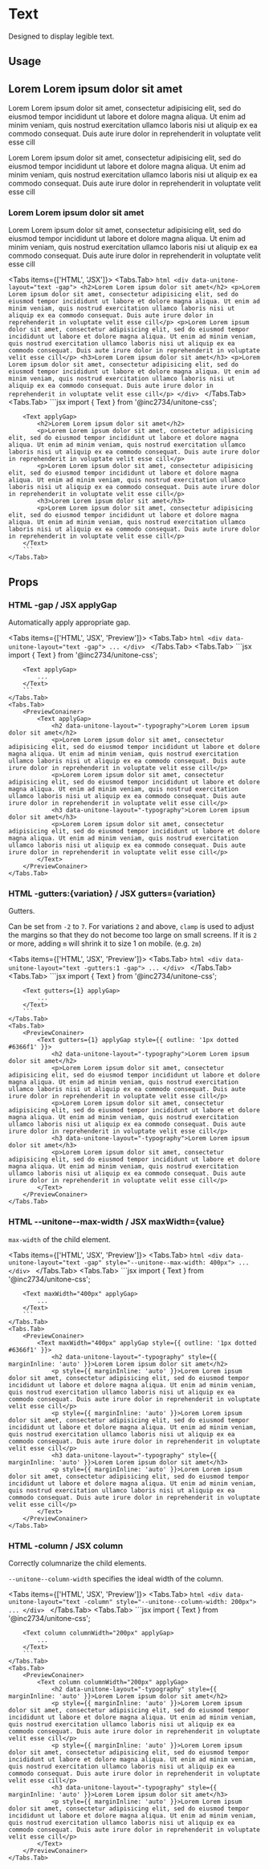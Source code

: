 
# Text

Designed to display legible text.

## Usage

<PreviewConainer>
	<Text applyGap>
		<h2 data-unitone-layout="-typography">Lorem Lorem ipsum dolor sit amet</h2>
		<p>Lorem Lorem ipsum dolor sit amet, consectetur adipisicing elit, sed do eiusmod tempor incididunt ut labore et dolore magna aliqua. Ut enim ad minim veniam, quis nostrud exercitation ullamco laboris nisi ut aliquip ex ea commodo consequat. Duis aute irure dolor in reprehenderit in voluptate velit esse cill</p>
		<p>Lorem Lorem ipsum dolor sit amet, consectetur adipisicing elit, sed do eiusmod tempor incididunt ut labore et dolore magna aliqua. Ut enim ad minim veniam, quis nostrud exercitation ullamco laboris nisi ut aliquip ex ea commodo consequat. Duis aute irure dolor in reprehenderit in voluptate velit esse cill</p>
		<h3 data-unitone-layout="-typography">Lorem Lorem ipsum dolor sit amet</h3>
		<p>Lorem Lorem ipsum dolor sit amet, consectetur adipisicing elit, sed do eiusmod tempor incididunt ut labore et dolore magna aliqua. Ut enim ad minim veniam, quis nostrud exercitation ullamco laboris nisi ut aliquip ex ea commodo consequat. Duis aute irure dolor in reprehenderit in voluptate velit esse cill</p>
	</Text>
</PreviewConainer>

<Tabs items={['HTML', 'JSX']}>
	<Tabs.Tab>
		```html
		<div data-unitone-layout="text -gap">
			<h2>Lorem Lorem ipsum dolor sit amet</h2>
			<p>Lorem Lorem ipsum dolor sit amet, consectetur adipisicing elit, sed do eiusmod tempor incididunt ut labore et dolore magna aliqua. Ut enim ad minim veniam, quis nostrud exercitation ullamco laboris nisi ut aliquip ex ea commodo consequat. Duis aute irure dolor in reprehenderit in voluptate velit esse cill</p>
			<p>Lorem Lorem ipsum dolor sit amet, consectetur adipisicing elit, sed do eiusmod tempor incididunt ut labore et dolore magna aliqua. Ut enim ad minim veniam, quis nostrud exercitation ullamco laboris nisi ut aliquip ex ea commodo consequat. Duis aute irure dolor in reprehenderit in voluptate velit esse cill</p>
			<h3>Lorem Lorem ipsum dolor sit amet</h3>
			<p>Lorem Lorem ipsum dolor sit amet, consectetur adipisicing elit, sed do eiusmod tempor incididunt ut labore et dolore magna aliqua. Ut enim ad minim veniam, quis nostrud exercitation ullamco laboris nisi ut aliquip ex ea commodo consequat. Duis aute irure dolor in reprehenderit in voluptate velit esse cill</p>
		</div>
		```
	</Tabs.Tab>
	<Tabs.Tab>
		```jsx
		import { Text } from '@inc2734/unitone-css';

		<Text applyGap>
			<h2>Lorem Lorem ipsum dolor sit amet</h2>
			<p>Lorem Lorem ipsum dolor sit amet, consectetur adipisicing elit, sed do eiusmod tempor incididunt ut labore et dolore magna aliqua. Ut enim ad minim veniam, quis nostrud exercitation ullamco laboris nisi ut aliquip ex ea commodo consequat. Duis aute irure dolor in reprehenderit in voluptate velit esse cill</p>
			<p>Lorem Lorem ipsum dolor sit amet, consectetur adipisicing elit, sed do eiusmod tempor incididunt ut labore et dolore magna aliqua. Ut enim ad minim veniam, quis nostrud exercitation ullamco laboris nisi ut aliquip ex ea commodo consequat. Duis aute irure dolor in reprehenderit in voluptate velit esse cill</p>
			<h3>Lorem Lorem ipsum dolor sit amet</h3>
			<p>Lorem Lorem ipsum dolor sit amet, consectetur adipisicing elit, sed do eiusmod tempor incididunt ut labore et dolore magna aliqua. Ut enim ad minim veniam, quis nostrud exercitation ullamco laboris nisi ut aliquip ex ea commodo consequat. Duis aute irure dolor in reprehenderit in voluptate velit esse cill</p>
		</Text>
		```
	</Tabs.Tab>
</Tabs>

## Props

### <Badge>HTML</Badge> -gap / <Badge>JSX</Badge> applyGap

Automatically apply appropriate gap.

<Tabs items={['HTML', 'JSX', 'Preview']}>
	<Tabs.Tab>
		```html
		<div data-unitone-layout="text -gap">
			...
		</div>
		```
	</Tabs.Tab>
	<Tabs.Tab>
		```jsx
		import { Text } from '@inc2734/unitone-css';

		<Text applyGap>
			...
		</Text>
		```
	</Tabs.Tab>
	<Tabs.Tab>
		<PreviewConainer>
			<Text applyGap>
				<h2 data-unitone-layout="-typography">Lorem Lorem ipsum dolor sit amet</h2>
				<p>Lorem Lorem ipsum dolor sit amet, consectetur adipisicing elit, sed do eiusmod tempor incididunt ut labore et dolore magna aliqua. Ut enim ad minim veniam, quis nostrud exercitation ullamco laboris nisi ut aliquip ex ea commodo consequat. Duis aute irure dolor in reprehenderit in voluptate velit esse cill</p>
				<p>Lorem Lorem ipsum dolor sit amet, consectetur adipisicing elit, sed do eiusmod tempor incididunt ut labore et dolore magna aliqua. Ut enim ad minim veniam, quis nostrud exercitation ullamco laboris nisi ut aliquip ex ea commodo consequat. Duis aute irure dolor in reprehenderit in voluptate velit esse cill</p>
				<h3 data-unitone-layout="-typography">Lorem Lorem ipsum dolor sit amet</h3>
				<p>Lorem Lorem ipsum dolor sit amet, consectetur adipisicing elit, sed do eiusmod tempor incididunt ut labore et dolore magna aliqua. Ut enim ad minim veniam, quis nostrud exercitation ullamco laboris nisi ut aliquip ex ea commodo consequat. Duis aute irure dolor in reprehenderit in voluptate velit esse cill</p>
			</Text>
		</PreviewConainer>
	</Tabs.Tab>
</Tabs>

### <Badge>HTML</Badge> -gutters:\{variation\} / <Badge>JSX</Badge> gutters=\{variation\}

Gutters.

Can be set from `-2` to `7`. For variations `2` and above, `clamp` is used to adjust the margins so that they do not become too large on small screens. If it is `2` or more, adding `m` will shrink it to size 1 on mobile. (e.g. `2m`)

<Tabs items={['HTML', 'JSX', 'Preview']}>
	<Tabs.Tab>
		```html
		<div data-unitone-layout="text -gutters:1 -gap">
			...
		</div>
		```
	</Tabs.Tab>
	<Tabs.Tab>
		```jsx
		import { Text } from '@inc2734/unitone-css';

		<Text gutters={1} applyGap>
			...
		</Text>
		```
	</Tabs.Tab>
	<Tabs.Tab>
		<PreviewConainer>
			<Text gutters={1} applyGap style={{ outline: '1px dotted #6366f1' }}>
				<h2 data-unitone-layout="-typography">Lorem Lorem ipsum dolor sit amet</h2>
				<p>Lorem Lorem ipsum dolor sit amet, consectetur adipisicing elit, sed do eiusmod tempor incididunt ut labore et dolore magna aliqua. Ut enim ad minim veniam, quis nostrud exercitation ullamco laboris nisi ut aliquip ex ea commodo consequat. Duis aute irure dolor in reprehenderit in voluptate velit esse cill</p>
				<p>Lorem Lorem ipsum dolor sit amet, consectetur adipisicing elit, sed do eiusmod tempor incididunt ut labore et dolore magna aliqua. Ut enim ad minim veniam, quis nostrud exercitation ullamco laboris nisi ut aliquip ex ea commodo consequat. Duis aute irure dolor in reprehenderit in voluptate velit esse cill</p>
				<h3 data-unitone-layout="-typography">Lorem Lorem ipsum dolor sit amet</h3>
				<p>Lorem Lorem ipsum dolor sit amet, consectetur adipisicing elit, sed do eiusmod tempor incididunt ut labore et dolore magna aliqua. Ut enim ad minim veniam, quis nostrud exercitation ullamco laboris nisi ut aliquip ex ea commodo consequat. Duis aute irure dolor in reprehenderit in voluptate velit esse cill</p>
			</Text>
		</PreviewConainer>
	</Tabs.Tab>
</Tabs>

### <Badge>HTML</Badge> --unitone--max-width / <Badge>JSX</Badge> maxWidth=\{value\}

`max-width` of the child element.

<Tabs items={['HTML', 'JSX', 'Preview']}>
	<Tabs.Tab>
		```html
		<div data-unitone-layout="text -gap" style="--unitone--max-width: 400px">
			...
		</div>
		```
	</Tabs.Tab>
	<Tabs.Tab>
		```jsx
		import { Text } from '@inc2734/unitone-css';

		<Text maxWidth="400px" applyGap>
			...
		</Text>
		```
	</Tabs.Tab>
	<Tabs.Tab>
		<PreviewConainer>
			<Text maxWidth="400px" applyGap style={{ outline: '1px dotted #6366f1' }}>
				<h2 data-unitone-layout="-typography" style={{ marginInline: 'auto' }}>Lorem Lorem ipsum dolor sit amet</h2>
				<p style={{ marginInline: 'auto' }}>Lorem Lorem ipsum dolor sit amet, consectetur adipisicing elit, sed do eiusmod tempor incididunt ut labore et dolore magna aliqua. Ut enim ad minim veniam, quis nostrud exercitation ullamco laboris nisi ut aliquip ex ea commodo consequat. Duis aute irure dolor in reprehenderit in voluptate velit esse cill</p>
				<p style={{ marginInline: 'auto' }}>Lorem Lorem ipsum dolor sit amet, consectetur adipisicing elit, sed do eiusmod tempor incididunt ut labore et dolore magna aliqua. Ut enim ad minim veniam, quis nostrud exercitation ullamco laboris nisi ut aliquip ex ea commodo consequat. Duis aute irure dolor in reprehenderit in voluptate velit esse cill</p>
				<h3 data-unitone-layout="-typography" style={{ marginInline: 'auto' }}>Lorem Lorem ipsum dolor sit amet</h3>
				<p style={{ marginInline: 'auto' }}>Lorem Lorem ipsum dolor sit amet, consectetur adipisicing elit, sed do eiusmod tempor incididunt ut labore et dolore magna aliqua. Ut enim ad minim veniam, quis nostrud exercitation ullamco laboris nisi ut aliquip ex ea commodo consequat. Duis aute irure dolor in reprehenderit in voluptate velit esse cill</p>
			</Text>
		</PreviewConainer>
	</Tabs.Tab>
</Tabs>

### <Badge>HTML</Badge> -column / <Badge>JSX</Badge> column

Correctly columnarize the child elements.

`--unitone--column-width` specifies the ideal width of the column.

<Tabs items={['HTML', 'JSX', 'Preview']}>
	<Tabs.Tab>
		```html
		<div data-unitone-layout="text -column" style="--unitone--column-width: 200px">
			...
		</div>
		```
	</Tabs.Tab>
	<Tabs.Tab>
		```jsx
		import { Text } from '@inc2734/unitone-css';

		<Text column columnWidth="200px" applyGap>
			...
		</Text>
		```
	</Tabs.Tab>
	<Tabs.Tab>
		<PreviewConainer>
			<Text column columnWidth="200px" applyGap>
				<h2 data-unitone-layout="-typography" style={{ marginInline: 'auto' }}>Lorem Lorem ipsum dolor sit amet</h2>
				<p style={{ marginInline: 'auto' }}>Lorem Lorem ipsum dolor sit amet, consectetur adipisicing elit, sed do eiusmod tempor incididunt ut labore et dolore magna aliqua. Ut enim ad minim veniam, quis nostrud exercitation ullamco laboris nisi ut aliquip ex ea commodo consequat. Duis aute irure dolor in reprehenderit in voluptate velit esse cill</p>
				<p style={{ marginInline: 'auto' }}>Lorem Lorem ipsum dolor sit amet, consectetur adipisicing elit, sed do eiusmod tempor incididunt ut labore et dolore magna aliqua. Ut enim ad minim veniam, quis nostrud exercitation ullamco laboris nisi ut aliquip ex ea commodo consequat. Duis aute irure dolor in reprehenderit in voluptate velit esse cill</p>
				<h3 data-unitone-layout="-typography" style={{ marginInline: 'auto' }}>Lorem Lorem ipsum dolor sit amet</h3>
				<p style={{ marginInline: 'auto' }}>Lorem Lorem ipsum dolor sit amet, consectetur adipisicing elit, sed do eiusmod tempor incididunt ut labore et dolore magna aliqua. Ut enim ad minim veniam, quis nostrud exercitation ullamco laboris nisi ut aliquip ex ea commodo consequat. Duis aute irure dolor in reprehenderit in voluptate velit esse cill</p>
			</Text>
		</PreviewConainer>
	</Tabs.Tab>
</Tabs>
